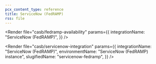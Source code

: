 ```yaml
---
pcx_content_type: reference
title: ServiceNow (FedRAMP)
rss: file
---
```



<Render
	file="casb/fedramp-availability"
	params={{
		integrationName: "ServiceNow (FedRAMP)",
	}}
/>

<Render
	file="casb/servicenow-integration"
	params={{
		integrationName: "ServiceNow (FedRAMP)",
		environmentName: "ServiceNow (FedRAMP) instance",
		slugifiedName: "servicenow-fedramp",
	}}
/>
